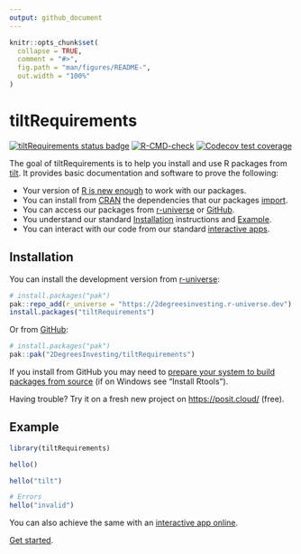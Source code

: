 ```yaml
---
output: github_document
---
```


<!-- README.md is generated from README.Rmd. Please edit that file -->

```r
knitr::opts_chunk$set(
  collapse = TRUE,
  comment = "#>",
  fig.path = "man/figures/README-",
  out.width = "100%"
)
```

# tiltRequirements

<!-- badges: start -->
[![tiltRequirements status badge](https://2degreesinvesting.r-universe.dev/badges/tiltRequirements)](https://2degreesinvesting.r-universe.dev/tiltRequirements)
[![R-CMD-check](https://github.com/2DegreesInvesting/tiltRequirements/actions/workflows/R-CMD-check.yaml/badge.svg)](https://github.com/2DegreesInvesting/tiltRequirements/actions/workflows/R-CMD-check.yaml)
[![Codecov test coverage](https://codecov.io/gh/2DegreesInvesting/tiltRequirements/branch/main/graph/badge.svg)](https://app.codecov.io/gh/2DegreesInvesting/tiltRequirements?branch=main)

<!-- badges: end -->

The goal of tiltRequirements is to help you install and use R packages from
[tilt](https://www.tiltsmes.org/). It provides basic documentation and software
to prove the following:

* Your version of [R is new
enough](https://github.com/search?q=repo%3A2DegreesInvesting%2FtiltRequirements++path%3ADESCRIPTION+%22R+%28%3E%22&type=code)
to work with our packages.
* You can install from [CRAN](https://cran.r-project.org/) the dependencies that
our packages
[import](https://github.com/search?q=repo%3A2DegreesInvesting%2FtiltRequirements++path%3ADESCRIPTION+%22Imports%3A%22&type=code).
* You can access our packages from [r-universe](https://r-universe.dev/) or
[GitHub](https://github.com/).
* You understand our standard [Installation] instructions and [Example].
* You can interact with our code from our standard [interactive
apps](https://tiltsmes.shinyapps.io/tiltrequirementsapp/).

## Installation

You can install the development version from
[r-universe](https://r-universe.dev/):

``` r
# install.packages("pak")
pak::repo_add(r_universe = "https://2degreesinvesting.r-universe.dev")
install.packages("tiltRequirements")
```

Or from [GitHub](https://github.com/):

``` r
# install.packages("pak")
pak::pak("2DegreesInvesting/tiltRequirements")
```

If you install from GitHub you may need to [prepare your system to build
packages from
source](https://usethis.r-lib.org/articles/usethis-setup.html#prepare-your-system-to-build-packages-from-source)
(if on Windows see "Install Rtools").

Having trouble? Try it on a fresh new project on <https://posit.cloud/>
(free).

## Example

```r
library(tiltRequirements)

hello()

hello("tilt")

# Errors
hello("invalid")
```

You can also achieve the same with an [interactive app
online](https://tiltsmes.shinyapps.io/tiltrequirementsapp/).

[Get started](https://2degreesinvesting.github.io/tiltRequirements/articles/tiltRequirements.html).
